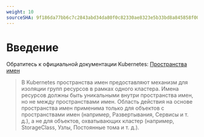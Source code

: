 ```yaml
---
weight: 10
sourceSHA: 9f186da77bb6c7c2843abd34da80f0c82330ae8323e5b33bd8a845858f00bf75
---
```


# Введение

Обратитесь к официальной документации Kubernetes: [Пространства имен](https://kubernetes.io/en/docs/concepts/overview/working-with-objects/namespaces/)

> В Kubernetes пространства имен предоставляют механизм для изоляции групп ресурсов в рамках одного кластера. Имена ресурсов должны быть уникальными внутри пространства имен, но не между пространствами имен. Область действия на основе пространства имен применима только для объектов с пространствами имен (например, Развертывания, Сервисы и т. д.), а не для объектов, охватывающих кластер (например, StorageClass, Узлы, Постоянные тома и т. д.).

